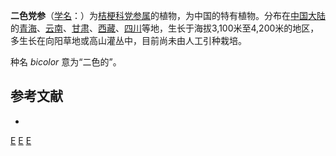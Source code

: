 {{Speciesbox
| genus = Codonopsis
| species = bicolor
| authority = Nannf., 1930
}}

'''二色党参'''（[[学名|学名]]：{{lang|la|''Codonopsis bicolor''}}）为[[桔梗科|桔梗科]][[党参属|党参属]]的植物，为中国的特有植物。分布在[[中国大陆|中国大陆]]的[[青海|青海]]、[[云南|云南]]、[[甘肃|甘肃]]、[[西藏|西藏]]、[[四川|四川]]等地，生长于海拔3,100米至4,200米的地区，多生长在向阳草地或高山灌丛中，目前尚未由人工引种栽培。

种名 ''bicolor'' 意为“二色的”。

== 参考文献 ==
<div class="references-small">
* {{cite web| url =http://www.bioinfo.cn/db05/KmzwSpecies.php?action=view&id=3368| title =二色党参| work =《中国高等植物数据库全库》| publisher =中国科学院微生物研究所| author =昆明植物研究所| accessdate =2009-02-24| deadurl =yes| archiveurl =https://web.archive.org/web/20160305050629/http://www.bioinfo.cn/db05/KmzwSpecies.php?action=view&id=3368| archivedate =2016-03-05}}
</div>

{{taxonbar}}

[[Category:党参属|E]]
[[Category:中国特有植物|E]]
[[Category:1930年描述的植物|E]]